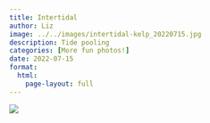 ```yaml
---
title: Intertidal
author: Liz
image: ../../images/intertidal-kelp_20220715.jpg
description: Tide pooling
categories: [More fun photos!]
date: 2022-07-15
format:
  html:
    page-layout: full
---
```


![](../../images/intertidal-kelp_20220715.jpg)